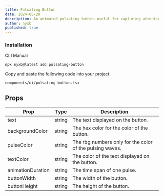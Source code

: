 ```yaml
---
title: Pulsating Button
date: 2024-06-20
description: An animated pulsating button useful for capturing attention of users. 
author: nyxb
published: true
---
```


<ComponentPreview name="pulsating-button-demo" />


### Installation

<Tabs defaultValue="cli">

<TabsList>
  <TabsTrigger value="cli">CLI</TabsTrigger>
  <TabsTrigger value="manual">Manual</TabsTrigger>
</TabsList>
<TabsContent value="cli">

```bash
npx nyxb@latest add pulsating-button
```

</TabsContent>

<TabsContent value="manual">

<Steps>

Copy and paste the following code into your project.

```text
components/ui/pulsating-button.tsx
```

<ComponentSource name="pulsating-button" />

</Steps>

</TabsContent>

</Tabs>

## Props

| Prop              | Type    | Description                                               |
|-------------------|---------|-----------------------------------------------------------|
| text              | string  | The text displayed on the button.                         |
| backgroundColor   | string  | The hex color for the color of the button.                |
| pulseColor        | string  | The rbg numbers only for the color of the pulsing waves.  |
| textColor         | string  | The color of the text displayed on the button.            |
| animationDuration | string  | The time span of one pulse.                               |
| buttonWidth       | string  | The width of the button.                                  |
| buttonHeight      | string  | The height of the button.                                 |
